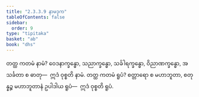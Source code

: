 ```yaml
---
title: "2.3.3.9 နာမဒုက"
tableOfContents: false
sidebar:
  order: 9
type: "tipitaka"
basket: "ab"
book: "dhs"
---
```



<DynamicBreadcrumb />

<Division number="1316" book="dhs" e="ch" v="29" p="256">

<Paragraph number="2021" book="dhs">
တတ္ထ ကတမံ နာမံ? ဝေဒနာက္ခန္ဓော, သညာက္ခန္ဓော, သင်္ခါရက္ခန္ဓော, ဝိညာဏက္ခန္ဓော, အသင်္ခတာ စ ဓာတု—  ဣဒံ ဝုစ္စတိ နာမံ.
</Paragraph>

</Division>
<Division number="1317" book="dhs" e="ch" v="29" p="256">

<Paragraph number="2022" book="dhs">
တတ္ထ ကတမံ ရူပံ? စတ္တာရော စ မဟာဘူတာ, စတုန္နဉ္စ မဟာဘူတာနံ ဥပါဒါယ ရူပံ—  ဣဒံ ဝုစ္စတိ ရူပံ.
</Paragraph>
</Division>